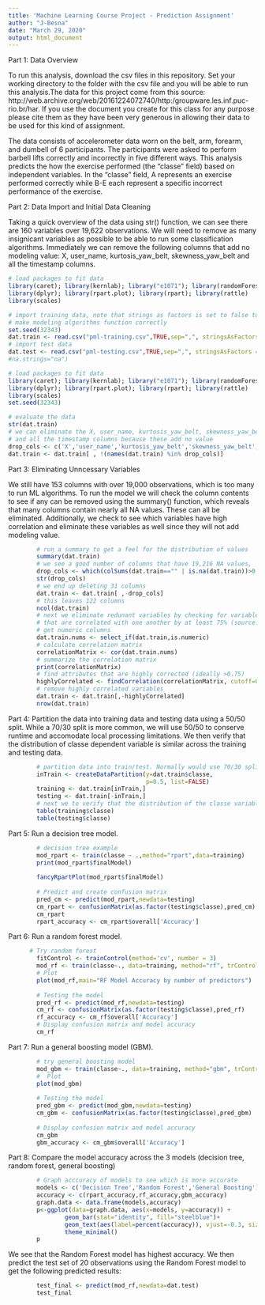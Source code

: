 ```yaml
---
title: 'Machine Learning Course Project - Prediction Assignment'
author: "J-Besna"
date: "March 29, 2020"
output: html_document
---
```


Part 1: Data Overview

To run this analysis, download the csv files in this repository. Set your working directory to the folder with the csv file and you will be able to run this analysis.The data for this project come from this source: http://web.archive.org/web/20161224072740/http:/groupware.les.inf.puc-rio.br/har. If you use the document you create for this class for any purpose please cite them as they have been very generous in allowing their data to be used for this kind of assignment.

The data consists of accelerometer data worn on the belt, arm, forearm, and dumbell of 6 participants. The participants were asked to perform barbell lifts correctly and incorrectly in five different ways. This analysis predicts the how the exercise performed (the "classe" field) based on independent variables. In the "classe" field, A represents an exercise performed correctly while B-E each represent a specific incorrect performance of the exercise.

Part 2: Data Import and Initial Data Cleaning

Taking a quick overview of the data using str() function, we can see there are 160 variables over 19,622 observations. We will need to remove as many insignicant variables as possible to be able to run some classification algorithms. Immediately we can remove the following columns that add no modeling value: X, user_name, kurtosis_yaw_belt, skewness_yaw_belt and all the timestamp columns.

```r
# load packages to fit data
library(caret); library(kernlab); library("e1071"); library(randomForest)
library(dplyr); library(rpart.plot); library(rpart); library(rattle)
library(scales)
```

```r
# import training data, note that strings as factors is set to false to 
# make modeling algorithms function correctly
set.seed(32343)
dat.train <- read.csv("pml-training.csv",TRUE,sep=",", stringsAsFactors = FALSE)
# import test data
dat.test <- read.csv("pml-testing.csv",TRUE,sep=",", stringsAsFactors = FALSE)
#na.strings="na")

# load packages to fit data
library(caret); library(kernlab); library("e1071"); library(randomForest)
library(dplyr); library(rpart.plot); library(rpart); library(rattle)
library(scales)
set.seed(32343)

# evaluate the data
str(dat.train)
# we can eliminate the X, user_name, kurtosis_yaw_belt, skewness_yaw_belt
# and all the timestamp columns because these add no value
drop_cols <- c('X','user_name','kurtosis_yaw_belt','skewness_yaw_belt','raw_timestamp_part_1','raw_timestamp_part_2','cvtd_timestamp')
dat.train <- dat.train[ , !(names(dat.train) %in% drop_cols)]
```

Part 3: Eliminating Unncessary Variables

We still have 153 columns with over 19,000 observations, which is too many to run ML algorithms. To run the model we will check the column contents to see if any can be removed using the summary() function, which reveals that many columns contain nearly all NA values. These can all be eliminated. Additionally, we check to see which variables have high correlation and eliminate these variables as well since they will not add modeling value.

```r
        # run a summary to get a feel for the distribution of values             within the variables
        summary(dat.train)
        # we see a good number of columns that have 19,216 NA values,            adding little value and they can be eliminated. we'll use 95% NA         rate to remove the columns
        drop_cols <- which(colSums(dat.train=="" | is.na(dat.train))>0.95*dim(dat.train)[1]) 
        str(drop_cols)
        # we end up deleting 31 columns
        dat.train <- dat.train[ ,-drop_cols]
        # this leaves 122 columns
        ncol(dat.train)
        # next we eliminate redunant variables by checking for variables
        # that are correlated with one another by at least 75% (source: https://machinelearningmastery.com/feature-selection-with-the-caret-r-package/)
        # get numeric columns
        dat.train.nums <- select_if(dat.train,is.numeric)
        # calculate correlation matrix
        correlationMatrix <- cor(dat.train.nums)
        # summarize the correlation matrix
        print(correlationMatrix)
        # find attributes that are highly corrected (ideally >0.75)
        highlyCorrelated <- findCorrelation(correlationMatrix, cutoff=0.75)
        # remove highly correlated variables
        dat.train <- dat.train[,-highlyCorrelated]
        nrow(dat.train)
```

Part 4: Partition the data into training data and testing data using a 50/50 split. While a 70/30 split is more common, we will use 50/50 to conserve runtime and accomodate local processing limitations. We then verify that the distribution of classe dependent variable is similar across the training and testing data.

```r
        # partition data into train/test. Normally would use 70/30 split,         but going with 50/50 to save on processing
        inTrain <- createDataPartition(y=dat.train$classe,
                                       p=0.5, list=FALSE)
        training <- dat.train[inTrain,]
        testing <- dat.train[-inTrain,]
        # next we to verify that the distribution of the classe variable         is similar in training and testing data
        table(training$classe)
        table(testing$classe)
```

Part 5: Run a decision tree model.

```r
        # decision tree example
        mod_rpart <- train(classe ~ .,method="rpart",data=training)
        print(mod_rpart$finalModel)
        
        fancyRpartPlot(mod_rpart$finalModel)
        
        # Predict and create confusion matrix
        pred_cm <- predict(mod_rpart,newdata=testing)
        cm_rpart <- confusionMatrix(as.factor(testing$classe),pred_cm)
        cm_rpart
        rpart_accuracy <- cm_rpart$overall['Accuracy']
```

Part 6: Run a random forest model.

```r
      # Try random forest
        fitControl <- trainControl(method='cv', number = 3)
        mod_rf <- train(classe~., data=training, method="rf", trControl=fitControl, verbose=FALSE)
        # Plot
        plot(mod_rf,main="RF Model Accuracy by number of predictors")
        
        # Testing the model
        pred_rf <- predict(mod_rf,newdata=testing)
        cm_rf <- confusionMatrix(as.factor(testing$classe),pred_rf)
        rf_accuracy <- cm_rf$overall['Accuracy']
        # Display confusion matrix and model accuracy
        cm_rf
```

Part 7: Run a general boosting model (GBM).

```r
        # try general boosting model
        mod_gbm <- train(classe~., data=training, method="gbm", trControl=fitControl, verbose=FALSE)
        #  Plot 
        plot(mod_gbm)
        
        # Testing the model
        pred_gbm <- predict(mod_gbm,newdata=testing)
        cm_gbm <- confusionMatrix(as.factor(testing$classe),pred_gbm)
        
        # Display confusion matrix and model accuracy
        cm_gbm
        gbm_accuracy <- cm_gbm$overall['Accuracy']
```

Part 8: Compare the model accuracy across the 3 models (decision tree, random forest, general boosting)

```r
        # Graph acccuracy of models to see which is more accurate
        models <- c('Decision Tree','Random Forest','General Boosting')
        accuracy <- c(rpart_accuracy,rf_accuracy,gbm_accuracy)
        graph.data <- data.frame(models,accuracy)
        p<-ggplot(data=graph.data, aes(x=models, y=accuracy)) +
                geom_bar(stat="identity", fill="steelblue")+
                geom_text(aes(label=percent(accuracy)), vjust=-0.3, size=3)+ scale_y_continuous(labels = scales::percent_format(accuracy = 1))+
                theme_minimal()
        p
```

We see that the Random Forest model has highest accuracy. We then predict the test set of 20 observations using the Random Forest model to get the following predicted results:

```r
        test_final <- predict(mod_rf,newdata=dat.test)
        test_final
```

